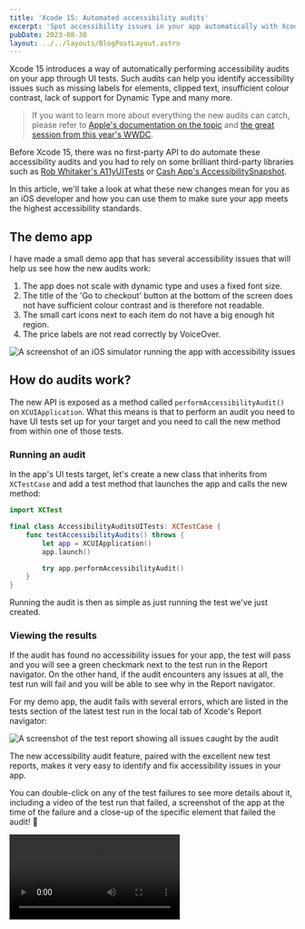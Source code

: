 ```yaml
---
title: 'Xcode 15: Automated accessibility audits'
excerpt: 'Spot accessibility issues in your app automatically with Xcode 15 both locally and on your CI/CD pipeline.'
pubDate: 2023-08-30
layout: ../../layouts/BlogPostLayout.astro
---
```



Xcode 15 introduces a way of automatically performing accessibility audits on your app through UI tests. Such audits can help you identify accessibility issues such as missing labels for elements, clipped text, insufficient colour contrast, lack of support for Dynamic Type and many more.

> If you want to learn more about everything the new audits can catch, please refer to [Apple's documentation on the topic](https://developer.apple.com/documentation/xctest/xcuiapplication/4191487-performaccessibilityaudit) and [the great session from this year's WWDC](https://developer.apple.com/wwdc23/10035).

Before Xcode 15, there was no first-party API to do automate these accessibility audits and you had to rely on some brilliant third-party libraries such as [Rob Whitaker's A11yUITests](https://github.com/rwapp/A11yUITests) or [Cash App's AccessibilitySnapshot](https://github.com/cashapp/AccessibilitySnapshot).

In this article, we'll take a look at what these new changes mean for you as an iOS developer and how you can use them to make sure your app meets the highest accessibility standards.

## The demo app

I have made a small demo app that has several accessibility issues that will help us see how the new audits work:

1. The app does not scale with dynamic type and uses a fixed font size.
2. The title of the 'Go to checkout' button at the bottom of the screen does not have sufficient colour contrast and is therefore not readable.
3. The small cart icons next to each item do not have a big enough hit region.
4. The price labels are not read correctly by VoiceOver.

![A screenshot of an iOS simulator running the app with accessibility issues](/assets/posts/xcode-15-automated-accessibility-audits/demo.webp)

## How do audits work?

The new API is exposed as a method called `performAccessibilityAudit()` on `XCUIApplication`. What this means is that to perform an audit you need to have UI tests set up for your target and you need to call the new method from within one of those tests.

### Running an audit

In the app's UI tests target, let's create a new class that inherits from `XCTestCase` and add a test method that launches the app and calls the new method:

```swift:AccessibilityAuditsUITests.swift
import XCTest

final class AccessibilityAuditsUITests: XCTestCase {
    func testAccessibilityAudits() throws {
        let app = XCUIApplication()
        app.launch()

        try app.performAccessibilityAudit()
    }
}
```

Running the audit is then as simple as just running the test we've just created.

### Viewing the results

If the audit has found no accessibility issues for your app, the test will pass and you will see a green checkmark next to the test run in the Report navigator. On the other hand, if the audit encounters any issues at all, the test run will fail and you will be able to see why in the Report navigator.

For my demo app, the audit fails with several errors, which are listed in the tests section of the latest test run in the local tab of Xcode's Report navigator:

![A screenshot of the test report showing all issues caught by the audit](/assets/posts/xcode-15-automated-accessibility-audits/audit.webp)

The new accessibility audit feature, paired with the excellent new test reports, makes it very easy to identify and fix accessibility issues in your app.

You can double-click on any of the test failures to see more details about it, including a video of the test run that failed, a screenshot of the app at the time of the failure and a close-up of the specific element that failed the audit! 🎉

<Video src="/assets/posts/xcode-15-automated-accessibility-audits/audit.mp4" />

### Narrowing down the audit scope

If you're not interested in auditing every kind of accessibility issue in your app, you can narrow down the scope by passing a list of `XCUIAccessibilityAuditType`s you are interested in to the `performAccessibilityAudit()` method.

For example, the method below would only check the app for insufficient colour contrast and lack of support for Dynamic Type:

```swift:AccessibilityAuditsUITests.swift
import XCTest

final class AccessibilityAuditsUITests: XCTestCase {
    func testAccessibilityAudits() throws {
        // UI tests must launch the application that they test.
        let app = XCUIApplication()
        app.launch()

        try app.performAccessibilityAudit(for: [.contrast, .dynamicType])
    }
}
```

### Ignoring specific issues

Let's say there are some known issues in your app that you're aware of and that you don't want the audit to flag.

You can skip specific issues using the second parameter of the `performAccessibilityAudit()` method, which is a closure that has an instance of `XCUIAccessibilityAuditIssue` as its only parameter and returns a `Bool` indicating whether the issue should be ignored or not.

What this closure allows you to do is to inspect the issue in detail (what kind of audit it is, what element the audit has failed on, etc.) and decide whether you want to ignore it or not by returning `true` or `false`.

For example, the code below ignores the dynamic type issues for the 'Go to checkout' button in the demo app:

```swift:AccessibilityAuditsUITests.swift
import XCTest

final class AccessibilityAuditsUITests: XCTestCase {
    func testAccessibilityAudits() throws {
        // UI tests must launch the application that they test.
        let app = XCUIApplication()
        app.launch()

        try app.performAccessibilityAudit(for: [.contrast, .dynamicType]) { issue in
            guard let element = issue.element, element.label == "Go to checkout" else {
                return false
            }

            return issue.auditType == .dynamicType
        }
    }
}
```

## Bonus track: CI/CD

Similarly to what you can do for building and archiving the app, you can also use `xcodebuild` run the UI tests where your accessibility audits are performed from the command line and, by extension, from your CI/CD pipeline.

To do so, you need to call the `test` command on `xcodebuild` with the environment. I would personally recommend overriding the derived data path to be a folder relative to your app's root directory so that you have easy access to the test output:

```bash
xcodebuild \
  -project YourApp.xcodeproj \
  -scheme AccessibilityAudits \
  -sdk iphonesimulator \
  -destination 'platform=iOS Simulator,name=iPhone 14,OS=17.0' \
  -derivedDataPath derived_data \
  test
```

You can then find the output `xcresult` bundle at `derived_data/Logs/Test/*.xcresult`. You can open this bundle in Xcode to inspect the results.

Something I recommend you do is to add a step to your CI/CD pipeline to upload the `xcresult` bundle as an artifact whenever the audits job fails so that it can be downloaded and inspected from the job's page directly rather than having to ssh into the machine to dig it out.
